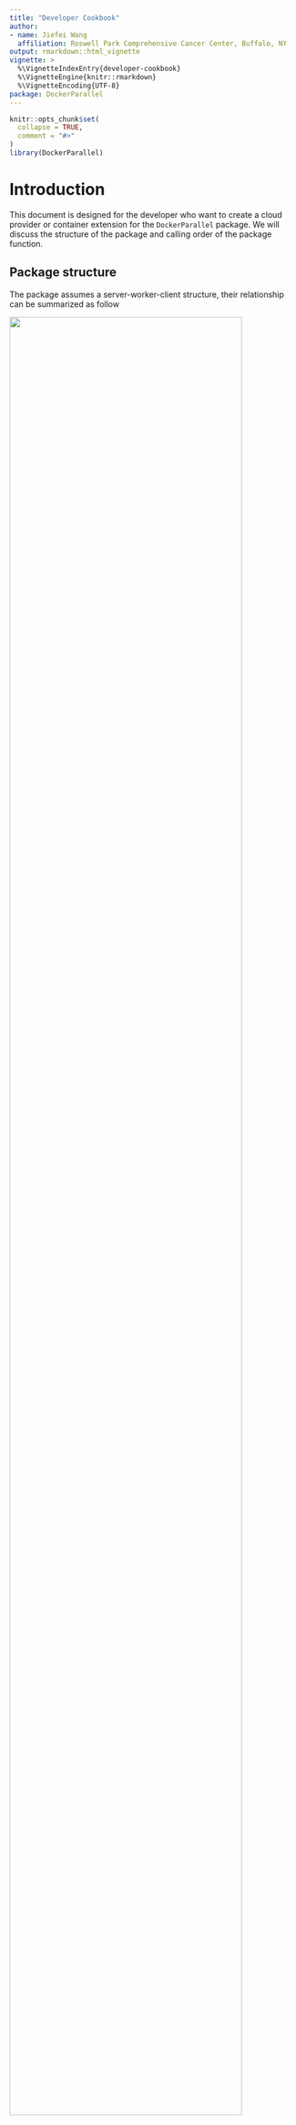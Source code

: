 ```yaml
---
title: "Developer Cookbook"
author: 
- name: Jiefei Wang
  affiliation: Roswell Park Comprehensive Cancer Center, Buffalo, NY
output: rmarkdown::html_vignette
vignette: >
  %\VignetteIndexEntry{developer-cookbook}
  %\VignetteEngine{knitr::rmarkdown}
  %\VignetteEncoding{UTF-8}
package: DockerParallel
---
```



```r
knitr::opts_chunk$set(
  collapse = TRUE,
  comment = "#>"
)
library(DockerParallel)
```

# Introduction
This document is designed for the developer who want to create a cloud provider or container extension for the `DockerParallel` package. We will discuss the structure of the package and calling order of the package function.

## Package structure
The package assumes a server-worker-client structure, their relationship can be summarized as follow

![](server-worker-client.jpg){width=90%}

When the user creates a `DockerCluster` object, the object serves as the client. The server will receive the computation jobs from the client and send them to the workers. The server and workers are defined by the `DockerContainer` objects. They can be dynamically created on the cloud using the functions provided by the corresponding `CloudProvider` object. However, it is possible to have the server and some workers running outside of the cloud as the user might have them in some other platforms.

The design of the package is twofold. It contains two sets of APIs, user APIs and developer APIs. The user APIs are called by the user to start the cluster on the cloud. The developer APIs expose the internal functions that are used by the `DockerCluster` object to collect the container information and deploy the container on the cloud. Below shows the difference between the user and developer APIs

![](package-structure.jpg){width=90%}

The user issues the high-level command to the `DockerCluster` object(e.g. `startCluster`). The `DockerCluster` object will call the downstream functions to supply what the user needs. `CloudConfig` stores the cluster static settings such as  `jobQueueName` and `workerNumber`.
`CloudRuntime` keeps the runtime information of the server and workers. `CloudProvider` provides the functions to run the container on the cloud and `DockerContainer` defines which container should be used. As the cluster might need to deploy both the server and workers, the `DockerCluster` object defines both `serverContainer` and `workerContainer` as its slots. Since a `DockerCluster` object corresponds to a cluster on the cloud, all the before-mentioned components behave like the environment object in R. Therefore, it is possible to change the value in the `DockerCluster` object inside a function and broadcast the effect to the same object outside of the function.

The class `CloudProvider` and `DockerContainer` are generalizable, the developer can define a new cloud provider by defining a new class which inherits `CloudProvider`. The same rule applies to `DockerContainer` as well. In the rest of the document, we will discuss the implementation details of the `DockerCluster` object.

## The big picture
In this section, we use the function `DockerCluster$startCluster` as an example to show how the components of the `DockerCluster` object work together to deploy a cluster on the cloud.

![](start-cluster.png){width=90%}

The gray color means the function is from `DockerCluster`, red means the `CloudProvider` and blue means the `DockerContainer`. Note that the flowchart only contains these three classes as `CloudConfig` and `CloudRuntime` are purely the class for storing the cluster information. In most cases, it is `DockerCluster`'s job to manage the data in the cluster, there is no need to change the value of `CloudConfig` and `CloudRuntime` in the function defined for `CloudProvider` or `DockerContainer`. The only exception is the function `reconnectDockerCluster` where the cloud provider is responsible for setting all the values in the cluster.

## Accessor functions
The package provides getters/setters for the developer to access the values in the `DockerCluster` object. The argument is always the `DockerCluster` object. The high-level accessors are
```r
.getCloudProvider
.getCloudConfig
.getServerContainer
.getWorkerContainer
.getCloudRuntime
```
Note that there are no setters for them as they are of the reference class. The accessors for the `CloudConfig` values are
```r
## Getter
.getJobQueueName
.getWorkerNumber
.getWorkerHardware
.getServerHardware
.getServerWorkerSameLAN
.getServerClientSameLAN
.getServerPassword
.getServerPort

## Setter
.setJobQueueName
.setWorkerNumber
.setWorkerHardware
.setServerHardware
.setServerWorkerSameLAN
.setServerClientSameLAN
.setServerPassword
.setServerPort
```
The accessors for the `CloudRuntime` values are
```r
## Getter
.getWorkerHandles
.getServerHandle
.getServerPrivateIp
.getServerPublicIp

## Setter
.addWorkerHandles
.removeWorkerHandles
.setServerHandle
.setServerPrivateIp
.setServerPublicIp
```
In most cases, only the getter are required to be called in the `CloudProvider` or `DockerContainer` functions.


# The docker container
`DockerContainer` defines the docker image and its environment variables. Its class definition is
```r
setRefClass(
    "DockerContainer",
    fields = list(
        name = "CharOrNULL",
        maxWorkerNum = "integer",
        environment = "list",
        image = "character"
    )
)
```
where `name` is the name of the container, `maxWorkerNum` defines the maximum number of workers that can be run in the same container. `environment` is the environment variable in the container. `image` is the image used by the container. Note that a minimum container should define at least the `image` slot. The other slots are optional.

The generic function for the `DockerContainer` class are
```r
configServerContainerEnv
configWorkerContainerEnv
registerParallelBackend
deregisterParallelBackend
getServerContainer
getExportedNames
getExportedObject
```
A minimum container should override `registerParallelBackend`. The rest is optional, but in most cases they should also be defined.


## Configure the container environment
The motivation for configuring the container environment is to allow developer to pass the server/worker IP, port, password to the container before deploying them on the cloud(please see [The big picture](#The-big-picture)). Therefore, server can be password protected and worker can find the server via the settings in the environment variable. The function prototypes are

```r
setGeneric("configServerContainerEnv", function(container, cluster, verbose){
    standardGeneric("configServerContainerEnv")
})
```
and
```r
setGeneric("configWorkerContainerEnv", function(container, cluster, workerNumber, verbose){
    standardGeneric("configWorkerContainerEnv")
})
```
where `container` is the worker container and `cluster` is the `DockerCluster` object. `workerNumber` defines how many workers should be run in the same container. Please keep in mind that the user might also define the environment variables in the container, so you should insert your environment variables to `DockerContainer$environment`, not overwrite the entire environment object.

Since the container object is a reference object, it is recommended to call `$copy()` before set the environment variable to avoid the side affect.

## Parallel backend
It is the container's duty to register the parallel backend as neither the cloud provider nor the cluster knows which backend your container supports. The function prototypes are
```r
setGeneric("registerParallelBackend", function(container, cluster, verbose, ...){
    standardGeneric("registerParallelBackend")
})
```
and
```r
setGeneric("deregisterParallelBackend", function(container, cluster, verbose, ...){
    standardGeneric("deregisterParallelBackend")
})
```
where `container` is the worker container and `cluster` is the `DockerCluster` object. The backend can be anything defined globally that the user could use to do the parallel computing. The popular choices are `foreach` or `BiocParallel`. Other backends are also possible. The default `deregisterParallelBackend` can deregister the foreach backend. If your backend is not from `foreach`, you should also define `deregisterParallelBackend`.

## Server container
The function `getServerContainer` is purely for obtaining the server container from the worker container. By doing so the user only need to provide the worker container to the cluster. The prototype is
```r
setGeneric("getServerContainer", function(workerContainer){
    standardGeneric("getServerContainer")
})
```
This function is optional, but we recommend to define it as otherwise the user must explicitly provide both the server and worker container to the cluster if both need to be deployed by the cloud.

## Extension to the container
You can export the functions and variables in the container via `getExportedNames` and `getExportedObject`. The prototypes are
```r
setGeneric("getExportedNames", function(x){
    standardGeneric("getExportedNames")
})
```
and
```r
setGeneric("getExportedObject", function(x, name){
    standardGeneric("getExportedObject")
})
```
`getExportedNames` defines the exported names and `getExportedObject` gets the exported object.
They will be called by the cluster and the user can see the exported objects from `DockerCluster$serverContainer$...` and `DockerCluster$workerContainer$...`. 

If the exported object is a function, the exported function will be defined in an environment such that the `DockerCluster` object is assigned to the variable `cluster`. In other words, the exported function can use the variable `cluster` without define it. For example, if we export the function
```r
foo <- function(){
  cluster$startCluster()
}
```
the user can call `foo` via `DockerCluster$workerContainer$foo()` with no argument and the cluster will be started. This can be useful if the developer needs to change anything in the cluster without asking the user to provide the `DockerCluster` object. If the function has the argument  `cluster`, the argument will be removed from the function when the function is exported to the user. The user would not be bothered with the redundant `cluster` argument.

# The cloud provider
`CloudProvider` provides functions to deploy the container on the cloud. Its generic functions are
```r
initializeProvider
runDockerServer
runDockerWorkers
getDockerInstanceIps
getDockerInstanceStatus
IsDockerInstanceInitializing
IsDockerInstanceRunning
IsDockerInstanceStopped
killDockerInstances
dockerClusterExists
reconnectDockerCluster
```
The function names should be self-explained. A minimum cloud provider only needs to define `runDockerServer`, `runDockerWorkers` and `getDockerInstanceIps`. However, many important features will be missing if you do not define the optional functions.

## Initialize the cloud provider
`initializeProvider` allows the developer to initialize the cloud provider. It will be automatically called by the `DockerCluster` before running the server and workers on the cloud. This function can be omitted if the cloud provider does not require any initialization. Its generic is
```r
setGeneric("initializeProvider", function(provider, cluster, verbose){
    standardGeneric("initializeProvider")
})
```
where the `provider` is the cloud provider object, `cluster` is the `DockerCluster` object which contains the `provider`. `verbose` is an integer showing the verbose level.

## run the server/worker container
`runDockerServer` and `runDockerWorkers` implement the core functions of the cloud provider. The generics are
```r
setGeneric("runDockerServer", function(provider, cluster, container, hardware, verbose){
    standardGeneric("runDockerServer")
})

setGeneric("runDockerWorkers",
           function(provider, cluster, container, hardware, workerNumber, verbose){
    standardGeneric("runDockerWorkers")
})
```
where `container` should be an object that has `DockerContainer` as its parent class. `hardware` is from the class `DockerHardware`. `workerNumber` indicates how many workers should be run on the cloud. The return value of the `runDockerServer` should be a server handle and `runDockerWorkers` should be a list of worker handles where each handle corresponds to a worker. The worker handles can be duplicated if multiple workers share the same container. The handle can be any object that is used by the cloud provider to identify the running container.

Not all slots in the `container` object need to be used by the cloud provider. Only the slots `name`, `environment` and `image` should be handled. The others will be processed by the `container` object itself. The `environment` slot in the container has been configured before passing to the cloud provider as [The big picture](#The-big-picture)) shows. However, the worker number is set to 1 for each container. If the cloud provider have enough resources to support multiple workers in one container, the provider should call `configWorkerContainerEnv` with the new worker number again to overwrite the previous settings. This can be useful when deploying multiple containers with one worker in each container are slower than deploying one container with multiple workers. It is providers responsibility to make sure the worker number does not exceed the number limitation specified in `container$maxWorkerNum`

The argument `hardware` specifies the hardware for each container. As the hardware is different for each cloud provider, the base class `DockerHardware` only contains the most import hardware parameters, that is, it only has the slots `cpu`, `memory` and `id`. Although the cluster does not have any hard restriction on how these three parameters will be explained by the cloud provider, we recommend to explain them as follow

1. `cpu`: The CPU unit used by each worker, 1024 units corresponds to a physical CPU core.
2. `memory`: The memory used by each worker, the unit is MB.
3. `id`: The id of the hardware. It is a character that is meaningful for the provider. This can be missing if the cloud provider do not need this slot.

## Get the IPs of the running container
`getDockerInstanceIps` needs to return the public/private IP of the container. Its generic is
```r
setGeneric("getDockerInstanceIps", function(provider, instanceHandles, verbose){
    standardGeneric("getDockerInstanceIps")
})
```
where `instanceHandles` is a list of handles that are returned by `runDockerServer` or `runDockerWorkers`. The return value should be a data.frame with two columns `publicIp` and `privateIp` with each row corresponds to a handle in `instanceHandles`. If an instance does not have the public IP, it should return an empty character "".

## Get the status of the instance
The function `getDockerInstanceStatus`, `IsDockerInstanceInitializing`, `IsDockerInstanceRunning` and `IsDockerInstanceStopped` are used to query the status of the running docker instance. The developer only needs to define `getDockerInstanceStatus` and the rest can be done by the default methods. The generic for `getDockerInstanceStatus` is
```r
setGeneric("getDockerInstanceStatus", function(provider, instanceHandles, verbose){
    standardGeneric("getDockerInstanceStatus")
})
```
where `instanceHandles` is a list of handles that are returned by `runDockerServer` or `runDockerWorkers`. The return value is a character vector with each element corresponding to a handle in `instanceHandles`. The vector element must be one of the three values `"initializing"`, `"running"` or `"stopped"`

## Kill a running docker
`killDockerInstances` should be able to kill the container instance given the instance handle. Its generic is 
```r
setGeneric("killDockerInstances", function(provider, instanceHandles, verbose){
    standardGeneric("killDockerInstances")
})
```
where `instanceHandles` is a list of handles that are returned by `runDockerServer` or `runDockerWorkers`.

## Check if the same cluster has existed on the cluster
Sometimes users might have a running cluster on the cloud and want to reuse the cluster. The functions `dockerClusterExists` and `reconnectDockerCluster` are designed to achieve it. The generics are
```r
setGeneric("dockerClusterExists", function(provider, cluster, verbose){
    standardGeneric("dockerClusterExists")
})
setGeneric("reconnectDockerCluster", function(provider, cluster, verbose){
    standardGeneric("reconnectDockerCluster")
})
```
A cluster is defined by the `jobQueueName`, if a running cluster on the cloud has the same job queue name, it should be treated as the cluster the user wants. Unlike the previous functions, `reconnectDockerCluster` is responsible to set all missing values in `CloudConfig` and `CloudRuntime` in the cluster as it is hard for the user to provide the correct information to the cluster. Please use the setters defined in [Accessor functions](#Accessor-functions)) to set them.


## Extension to the provider
The provider also supports exporting APIs to the user, it follows the same rule as the container and user can find them in `cluster$cloudProvider$...`. Please see [Extension to the container](#Extension-to-the-container)) for the details.
